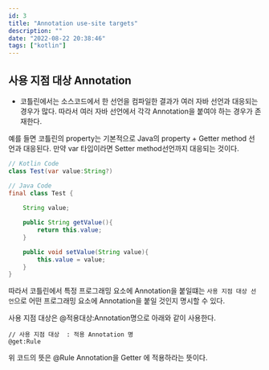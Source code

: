 ```yaml
---
id: 3
title: "Annotation use-site targets"
description: ""
date: "2022-08-22 20:38:46"
tags: ["kotlin"]
---
```

## 사용 지점 대상 Annotation 

- 코틀린에서는 소스코드에서 한 선언을 컴파일한 결과가 여러 자바 선언과 대응되는 경우가 많다. 따라서 여러 자바 선언에서 각각 Annotation을 붙여야 하는 경우가 존재한다. 

예를 들면 코틀린의 property는 기본적으로 Java의 property + Getter method 선언과 대응된다.
만약 var 타입이라면 Setter method선언까지 대응되는 것이다.

```java
// Kotlin Code
class Test(var value:String?) 

// Java Code
final class Test { 
    
    String value;

    public String getValue(){
        return this.value;
    }

    public void setValue(String value){
        this.value = value;
    }
}
```

따라서 코틀린에서 특정 프로그래밍 요소에 Annotation을 붙일떄는 `사용 지점 대상 선언`으로 어떤 프로그래밍 요소에 Annotation을 붙일 것인지 명시할 수 있다.

사용 지점 대상은 @적용대상:Annotation명으로 아래와 같이 사용한다.

```
// 사용 지점 대상  : 적용 Annotation 명 
@get:Rule
```
위 코드의 뜻은 @Rule Annotation을 Getter 에 적용하라는 뜻이다. 
